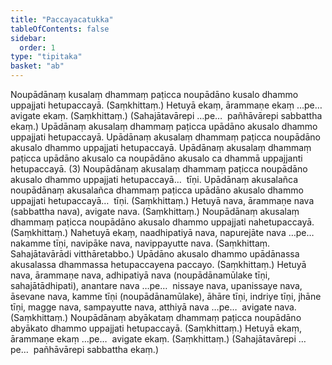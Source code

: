 ```yaml
---
title: "Paccayacatukka"
tableOfContents: false
sidebar:
  order: 1
type: "tipitaka"
basket: "ab"
---
```



<DynamicBreadcrumb />

<Division number="1">

<Paragraph number="2240">
Noupādānaṃ kusalaṃ dhammaṃ paṭicca noupādāno kusalo dhammo uppajjati hetupaccayā. (Saṃkhittaṃ.)
</Paragraph>

<Paragraph number="2241">
Hetuyā ekaṃ, ārammaṇe ekaṃ …pe…  avigate ekaṃ. (Saṃkhittaṃ.)
</Paragraph>

<Paragraph number="2242">
(Sahajātavārepi …pe…  pañhāvārepi sabbattha ekaṃ.)
</Paragraph>

</Division>
<Division number="2">

<Paragraph number="2243">
Upādānaṃ akusalaṃ dhammaṃ paṭicca upādāno akusalo dhammo uppajjati hetupaccayā. Upādānaṃ akusalaṃ dhammaṃ paṭicca noupādāno akusalo dhammo uppajjati hetupaccayā. Upādānaṃ akusalaṃ dhammaṃ paṭicca upādāno akusalo ca noupādāno akusalo ca dhammā uppajjanti hetupaccayā. (3)
</Paragraph>

<Paragraph number="2244">
Noupādānaṃ akusalaṃ dhammaṃ paṭicca noupādāno akusalo dhammo uppajjati hetupaccayā…  tīṇi.
</Paragraph>

<Paragraph number="2245">
Upādānaṃ akusalañca noupādānaṃ akusalañca dhammaṃ paṭicca upādāno akusalo dhammo uppajjati hetupaccayā…  tīṇi. (Saṃkhittaṃ.)
</Paragraph>

</Division>
<Division number="3">

<Paragraph number="2246">
Hetuyā nava, ārammaṇe nava (sabbattha nava), avigate nava. (Saṃkhittaṃ.)
</Paragraph>

</Division>
<Division number="4">

<Paragraph number="2247">
Noupādānaṃ akusalaṃ dhammaṃ paṭicca noupādāno akusalo dhammo uppajjati nahetupaccayā. (Saṃkhittaṃ.)
</Paragraph>

</Division>
<Division number="5">

<Paragraph number="2248">
Nahetuyā ekaṃ, naadhipatiyā nava, napurejāte nava …pe…  nakamme tīṇi, navipāke nava, navippayutte nava. (Saṃkhittaṃ. Sahajātavārādi vitthāretabbo.)
</Paragraph>

</Division>
<Division number="6">

<Paragraph number="2249">
Upādāno akusalo dhammo upādānassa akusalassa dhammassa hetupaccayena paccayo. (Saṃkhittaṃ.)
</Paragraph>

</Division>
<Division number="7">

<Paragraph number="2250">
Hetuyā nava, ārammaṇe nava, adhipatiyā nava (noupādānamūlake tīṇi, sahajātādhipati), anantare nava …pe…  nissaye nava, upanissaye nava, āsevane nava, kamme tīṇi (noupādānamūlake), āhāre tīṇi, indriye tīṇi, jhāne tīṇi, magge nava, sampayutte nava, atthiyā nava …pe…  avigate nava. (Saṃkhittaṃ.)
</Paragraph>

</Division>
<Division number="8">

<Paragraph number="2251">
Noupādānaṃ abyākataṃ dhammaṃ paṭicca noupādāno abyākato dhammo uppajjati hetupaccayā. (Saṃkhittaṃ.)
</Paragraph>

</Division>
<Division number="9">

<Paragraph number="2252">
Hetuyā ekaṃ, ārammaṇe ekaṃ …pe…  avigate ekaṃ. (Saṃkhittaṃ.)
</Paragraph>

<Paragraph number="2253">
(Sahajātavārepi …pe…  pañhāvārepi sabbattha ekaṃ.)
</Paragraph>
</Division>